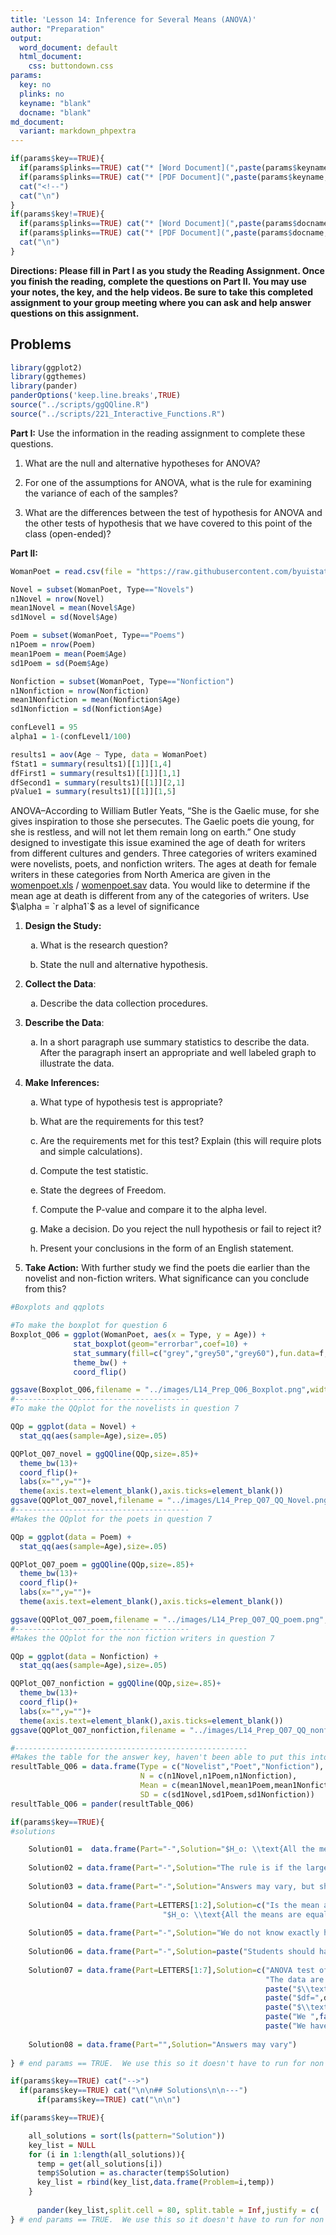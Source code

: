 ```yaml
---
title: 'Lesson 14: Inference for Several Means (ANOVA)'
author: "Preparation"
output:
  word_document: default
  html_document:
    css: buttondown.css
params:
  key: no
  plinks: no
  keyname: "blank"
  docname: "blank"
md_document:
  variant: markdown_phpextra
---
```


```r
if(params$key==TRUE){
  if(params$plinks==TRUE) cat("* [Word Document](",paste(params$keyname,"docx",sep="."),")\n")
  if(params$plinks==TRUE) cat("* [PDF Document](",paste(params$keyname,"pdf",sep="."),")\n")
  cat("<!--")
  cat("\n")
} 
if(params$key!=TRUE){
  if(params$plinks==TRUE) cat("* [Word Document](",paste(params$docname,"docx",sep="."),")\n")
  if(params$plinks==TRUE) cat("* [PDF Document](",paste(params$docname,"pdf",sep="."),")\n")
  cat("\n")
}
```

**Directions: Please fill in Part I as you study the Reading Assignment. Once you finish the reading, complete the questions on Part II. You may use your notes, the key, and the help videos. Be sure to take this completed assignment to your group meeting where you can ask and help answer questions on this assignment.**

## Problems

```r
library(ggplot2)
library(ggthemes)
library(pander)
panderOptions('keep.line.breaks',TRUE)
source("../scripts/ggQQline.R")
source("../scripts/221_Interactive_Functions.R")
```

**Part I:**  Use the information in the reading assignment to complete these questions.
   
1. What are the null and alternative hypotheses for ANOVA?

2. For one of the assumptions for ANOVA, what is the rule for examining the variance of each of the samples?

3. What are the differences between the test of hypothesis for ANOVA and the other tests of hypothesis that we have covered to this point of the class (open-ended)?
 

**Part II:**  

```r
WomanPoet = read.csv(file = "https://raw.githubusercontent.com/byuistats/data/master/womenpoet/womenpoet.csv", header = TRUE, stringsAsFactors = FALSE)

Novel = subset(WomanPoet, Type=="Novels")
n1Novel = nrow(Novel)
mean1Novel = mean(Novel$Age)
sd1Novel = sd(Novel$Age)

Poem = subset(WomanPoet, Type=="Poems")
n1Poem = nrow(Poem)
mean1Poem = mean(Poem$Age)
sd1Poem = sd(Poem$Age)

Nonfiction = subset(WomanPoet, Type=="Nonfiction")
n1Nonfiction = nrow(Nonfiction)
mean1Nonfiction = mean(Nonfiction$Age)
sd1Nonfiction = sd(Nonfiction$Age)

confLevel1 = 95
alpha1 = 1-(confLevel1/100)

results1 = aov(Age ~ Type, data = WomanPoet)
fStat1 = summary(results1)[[1]][1,4]
dfFirst1 = summary(results1)[[1]][1,1]
dfSecond1 = summary(results1)[[1]][2,1]
pValue1 = summary(results1)[[1]][1,5]

```

ANOVA--According to William Butler Yeats, "She is the Gaelic muse, for she gives inspiration to those she persecutes. The Gaelic poets die young, for she is restless, and will not let them remain long on earth." One study designed to investigate this issue examined the age of death for writers from different cultures and genders.  Three categories of writers examined were novelists, poets, and nonfiction writers. The ages at death for female writers in these categories from North America are given in the [womenpoet.xls](http://statistics.byuimath.com/index.php?title=Data) / [womenpoet.sav](http://statistics.byuimath.com/index.php?title=Data) data.  You would like to determine if the mean age at death is different from any of the categories of writers.  Use $\alpha = `r alpha1`$ as a level of significance

1. **Design the Study:**

    a. What is the research question?

    b. State the null and alternative hypothesis.

2. **Collect the Data**:

    a. Describe the data collection procedures.

3. **Describe the Data**:

    a. In a short paragraph use summary statistics to describe the data.  After the paragraph insert an appropriate and well labeled graph to illustrate the data.  

4. **Make Inferences:**

    a. What type of hypothesis test is appropriate?

    b. What are the requirements for this test?

    c. Are the requirements met for this test?  Explain (this will require plots and simple calculations).

    d. Compute the test statistic.

    e. State the degrees of Freedom.

    f. Compute the P-value and compare it to the alpha level.

    g. Make a decision.  Do you reject the null hypothesis or fail to reject it?

    h. Present your conclusions in the form of an English statement.


5. **Take Action:**  With further study we find the poets die earlier than the novelist and non-fiction writers.  What significance can you conclude from this?  

```r
#Boxplots and qqplots

#To make the boxplot for question 6
Boxplot_Q06 = ggplot(WomanPoet, aes(x = Type, y = Age)) + 
              stat_boxplot(geom="errorbar",coef=10) +
              stat_summary(fill=c("grey","grey50","grey60"),fun.data=f,geom="boxplot") +
              theme_bw() + 
              coord_flip()

ggsave(Boxplot_Q06,filename = "../images/L14_Prep_Q06_Boxplot.png",width = 2.75,height = 2.25)  
#---------------------------------------
#To make the QQplot for the novelists in question 7

QQp = ggplot(data = Novel) + 
  stat_qq(aes(sample=Age),size=.05) 

QQPlot_Q07_novel = ggQQline(QQp,size=.85)+
  theme_bw(13)+
  coord_flip()+
  labs(x="",y="")+
  theme(axis.text=element_blank(),axis.ticks=element_blank())
ggsave(QQPlot_Q07_novel,filename = "../images/L14_Prep_Q07_QQ_Novel.png",width = 3.75,height = 3.00)
#---------------------------------------
#Makes the QQplot for the poets in question 7

QQp = ggplot(data = Poem) + 
  stat_qq(aes(sample=Age),size=.05)

QQPlot_Q07_poem = ggQQline(QQp,size=.85)+
  theme_bw(13)+
  coord_flip()+
  labs(x="",y="")+
  theme(axis.text=element_blank(),axis.ticks=element_blank())

ggsave(QQPlot_Q07_poem,filename = "../images/L14_Prep_Q07_QQ_poem.png",width = 3.75,height = 3.00)
#---------------------------------------
#Makes the QQplot for the non fiction writers in question 7

QQp = ggplot(data = Nonfiction) + 
  stat_qq(aes(sample=Age),size=.05)

QQPlot_Q07_nonfiction = ggQQline(QQp,size=.85)+
  theme_bw(13)+
  coord_flip()+
  labs(x="",y="")+
  theme(axis.text=element_blank(),axis.ticks=element_blank())
ggsave(QQPlot_Q07_nonfiction,filename = "../images/L14_Prep_Q07_QQ_nonfiction.png",width = 3.75,height = 3.00)

#----------------------------------------------------
#Makes the table for the answer key, haven't been able to put this into the answer key
resultTable_Q06 = data.frame(Type = c("Novelist","Poet","Nonfiction"),
                             N = c(n1Novel,n1Poem,n1Nonfiction),
                             Mean = c(mean1Novel,mean1Poem,mean1Nonfiction),
                             SD = c(sd1Novel,sd1Poem,sd1Nonfiction))
resultTable_Q06 = pander(resultTable_Q06)
```


```r
if(params$key==TRUE){
#solutions

    Solution01 =  data.frame(Part="-",Solution="$H_o: \\text{All the means are equal}$ \\\n $H_a: \\text{One or more of the means differs from the others}$")
    
    Solution02 = data.frame(Part="-",Solution="The rule is if the largest variance is not four times the smallest variance, then we will conclude that the variances are equal.")
    
    Solution03 = data.frame(Part="-",Solution="Answers may vary, but should include that we are now dealing with more than 2 means.")
    
    Solution04 = data.frame(Part=LETTERS[1:2],Solution=c("Is the mean age at death different from any of the three categories of writers (novelists, poets, and nonfictions writers).",
                                  "$H_o: \\text{All the means are equal}$ \\\n $H_a: \\text{One or more of the means differs from the others}$"))
    
    Solution05 = data.frame(Part="-",Solution="We do not know exactly how the data was collected, we only know that they looked at the ages at death for female writers in North America.")
    
    Solution06 = data.frame(Part="-",Solution=paste("Students should have a paragraph that includes the following summary statistics. \\\n **Novelist:** $n = ",n1Novel,"$, $\\bar{x} = ",round(mean1Novel,3),"$, $s = ",round(sd1Novel,3),"$ \\\n **Poets:** $n = ",n1Poem,"$, $\\bar{x} = ",round(mean1Poem,3),"$, $s = ",round(sd1Poem,3),"$ \\\n **Nonfiction:** $n = ",n1Nonfiction,"$, $\\bar{x} = ",round(mean1Nonfiction,3),"$, $s = ",round(sd1Nonfiction,3),"$ \\\n They should also include boxplots for each sample as their graphs. \\\n ![boxplot](../images/L14_Prep_Q06_Boxplot.png)",sep = "")) 
    
    Solution07 = data.frame(Part=LETTERS[1:7],Solution=c("ANOVA test of several means.",
                                                         "The data are normally distributed for each group:  Note that the requirement is not that the sample means are normal, but that the data themselves are normal; so, the large sample size in groups 1 and 2 do not allow us to assume that the normality assumption is met. This means you need to do a qq-plot for each of the groups. The qq-plots show that the groups are not perfectly normal, but they are probably close enough to proceed with ANOVA. \\\n ![qqplot1](../images/L14_Prep_Q07_QQ_Novel.png) \\\n ![qqplot2](../images/L14_Prep_Q07_QQ_poem.png) \\\n ![qqplot3](../images/L14_Prep_Q07_QQ_nonfiction.png) \\\n The variances for each group are equal: 299.186 is not four times 170.354 so we assume that the variances are equal.",
                                                         paste("$\\text{F statistic}=",round(fStat1,3),"$",sep = ""),
                                                         paste("$df=",dfFirst1,", ",dfSecond1,"$",sep = ""),
                                                         paste("$\\text{P-value} =", round(pValue1,3),"<",alpha1,"$",sep = ""),
                                                         paste("We ",failOrNot(pValue1,alpha1),sep=""),
                                                         paste("We have ",sufficientOrNot(failOrNot(pValue1,alpha1))," evidence to say that at least one of the mean ages of death of writers is different from the rest of the mean death ages for the other categories of writers.")))
    
    Solution08 = data.frame(Part="",Solution="Answers may vary")
    
} # end params == TRUE.  We use this so it doesn't have to run for non answer key path. 
```    
    

```r
if(params$key==TRUE) cat("-->")
  if(params$key==TRUE) cat("\n\n## Solutions\n\n---")
      if(params$key==TRUE) cat("\n\n")
```



```r
if(params$key==TRUE){

    all_solutions = sort(ls(pattern="Solution"))
    key_list = NULL
    for (i in 1:length(all_solutions)){
      temp = get(all_solutions[i])
      temp$Solution = as.character(temp$Solution)
      key_list = rbind(key_list,data.frame(Problem=i,temp))
    }
    
      pander(key_list,split.cell = 80, split.table = Inf,justify = c( 'center', 'left',"left"))
} # end params == TRUE.  We use this so it doesn't have to run for non answer key path.

```


